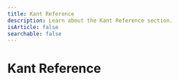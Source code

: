 ---
title: Kant Reference
description: Learn about the Kant Reference section.
isArticle: false
searchable: false
---

# Kant Reference


<Stub />
